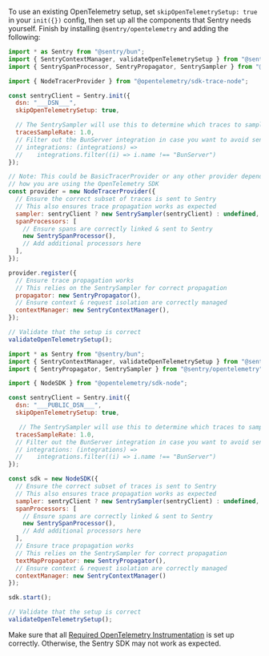 To use an existing OpenTelemetry setup, set `skipOpenTelemetrySetup: true` in your `init({})` config, then set up all the components that Sentry needs yourself. Finish by installing `@sentry/opentelemetry` and adding the following:

```javascript {tabTitle: NodeTracerProvider}
import * as Sentry from "@sentry/bun";
import { SentryContextManager, validateOpenTelemetrySetup } from "@sentry/node-core";
import { SentrySpanProcessor, SentryPropagator, SentrySampler } from "@sentry/opentelemetry";

import { NodeTracerProvider } from "@opentelemetry/sdk-trace-node";

const sentryClient = Sentry.init({
  dsn: "___DSN___",
  skipOpenTelemetrySetup: true,

  // The SentrySampler will use this to determine which traces to sample
  tracesSampleRate: 1.0,
  // Filter out the BunServer integration in case you want to avoid sending spans from there:
  // integrations: (integrations) =>
  //    integrations.filter((i) => i.name !== "BunServer")
});

// Note: This could be BasicTracerProvider or any other provider depending on
// how you are using the OpenTelemetry SDK
const provider = new NodeTracerProvider({
  // Ensure the correct subset of traces is sent to Sentry
  // This also ensures trace propagation works as expected
  sampler: sentryClient ? new SentrySampler(sentryClient) : undefined,
  spanProcessors: [
    // Ensure spans are correctly linked & sent to Sentry
    new SentrySpanProcessor(),
    // Add additional processors here
  ],
});

provider.register({
  // Ensure trace propagation works
  // This relies on the SentrySampler for correct propagation
  propagator: new SentryPropagator(),
  // Ensure context & request isolation are correctly managed
  contextManager: new SentryContextManager(),
});

// Validate that the setup is correct
validateOpenTelemetrySetup();
```

```javascript {tabTitle: NodeSDK}
import * as Sentry from "@sentry/bun";
import { SentryContextManager, validateOpenTelemetrySetup } from "@sentry/node-core";
import { SentryPropagator, SentrySampler } from "@sentry/opentelemetry";

import { NodeSDK } from "@opentelemetry/sdk-node";

const sentryClient = Sentry.init({
  dsn: "___PUBLIC_DSN___",
  skipOpenTelemetrySetup: true,

   // The SentrySampler will use this to determine which traces to sample
  tracesSampleRate: 1.0,
  // Filter out the BunServer integration in case you want to avoid sending spans from there:
  // integrations: (integrations) =>
  //    integrations.filter((i) => i.name !== "BunServer")
});

const sdk = new NodeSDK({
  // Ensure the correct subset of traces is sent to Sentry
  // This also ensures trace propagation works as expected
  sampler: sentryClient ? new SentrySampler(sentryClient) : undefined,
  spanProcessors: [
    // Ensure spans are correctly linked & sent to Sentry
    new SentrySpanProcessor(),
    // Add additional processors here
  ],
  // Ensure trace propagation works
  // This relies on the SentrySampler for correct propagation
  textMapPropagator: new SentryPropagator(),
  // Ensure context & request isolation are correctly managed
  contextManager: new SentryContextManager()
});

sdk.start();

// Validate that the setup is correct
validateOpenTelemetrySetup();
```

Make sure that all [Required OpenTelemetry Instrumentation](./#required-instrumentation) is set up correctly. Otherwise, the Sentry SDK may not work as expected.
